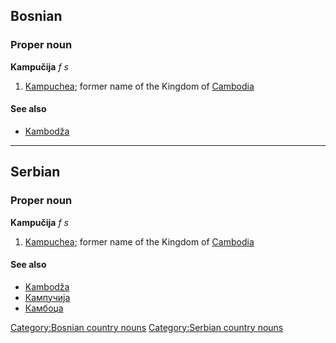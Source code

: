 ==Bosnian==
===Proper noun===
'''Kampučija''' ''f s''
#[[Kampuchea]]; former name of the Kingdom of [[Cambodia]]
====See also====
*[[Kambodža]]
[[Category:Bosnian country nouns]]
----
==Serbian==
===Proper noun===
'''Kampučija''' ''f s''
#[[Kampuchea]]; former name of the Kingdom of [[Cambodia]]
====See also====
*[[Kambodža]]
*[[Кампучија]]
*[[Камбоџа]]
[[Category:Serbian country nouns]]